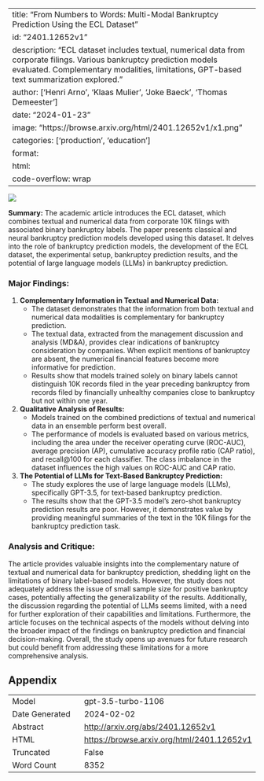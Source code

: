 
---
title: "From Numbers to Words: Multi-Modal Bankruptcy Prediction Using the ECL Dataset"
id: "2401.12652v1"
description: "ECL dataset includes textual, numerical data from corporate filings. Various bankruptcy prediction models evaluated. Complementary modalities, limitations, GPT-based text summarization explored."
author: ['Henri Arno', 'Klaas Mulier', 'Joke Baeck', 'Thomas Demeester']
date: "2024-01-23"
image: "https://browse.arxiv.org/html/2401.12652v1/x1.png"
categories: ['production', 'education']
format:
  html:
    code-overflow: wrap
---

![](https://browse.arxiv.org/html/2401.12652v1/x1.png)

**Summary:**
The academic article introduces the ECL dataset, which combines textual and numerical data from corporate 10K filings with associated binary bankruptcy labels. The paper presents classical and neural bankruptcy prediction models developed using this dataset. It delves into the role of bankruptcy prediction models, the development of the ECL dataset, the experimental setup, bankruptcy prediction results, and the potential of large language models (LLMs) in bankruptcy prediction.

### Major Findings:
1. **Complementary Information in Textual and Numerical Data:**
    - The dataset demonstrates that the information from both textual and numerical data modalities is complementary for bankruptcy prediction.
    - The textual data, extracted from the management discussion and analysis (MD&A), provides clear indications of bankruptcy consideration by companies. When explicit mentions of bankruptcy are absent, the numerical financial features become more informative for prediction.
    - Results show that models trained solely on binary labels cannot distinguish 10K records filed in the year preceding bankruptcy from records filed by financially unhealthy companies close to bankruptcy but not within one year.

2. **Qualitative Analysis of Results:**
    - Models trained on the combined predictions of textual and numerical data in an ensemble perform best overall.
    - The performance of models is evaluated based on various metrics, including the area under the receiver operating curve (ROC-AUC), average precision (AP), cumulative accuracy profile ratio (CAP ratio), and recall@100 for each classifier. The class imbalance in the dataset influences the high values on ROC-AUC and CAP ratio.

3. **The Potential of LLMs for Text-Based Bankruptcy Prediction:**
    - The study explores the use of large language models (LLMs), specifically GPT-3.5, for text-based bankruptcy prediction.
    - The results show that the GPT-3.5 model's zero-shot bankruptcy prediction results are poor. However, it demonstrates value by providing meaningful summaries of the text in the 10K filings for the bankruptcy prediction task.

### Analysis and Critique:
The article provides valuable insights into the complementary nature of textual and numerical data for bankruptcy prediction, shedding light on the limitations of binary label-based models. However, the study does not adequately address the issue of small sample size for positive bankruptcy cases, potentially affecting the generalizability of the results. Additionally, the discussion regarding the potential of LLMs seems limited, with a need for further exploration of their capabilities and limitations. Furthermore, the article focuses on the technical aspects of the models without delving into the broader impact of the findings on bankruptcy prediction and financial decision-making. Overall, the study opens up avenues for future research but could benefit from addressing these limitations for a more comprehensive analysis.

## Appendix

|          |          |
|----------|----------|
| Model     | gpt-3.5-turbo-1106       |
| Date Generated     | 2024-02-02       |
| Abstract | [http://arxiv.org/abs/2401.12652v1](http://arxiv.org/abs/2401.12652v1)        |
| HTML     | [https://browse.arxiv.org/html/2401.12652v1](https://browse.arxiv.org/html/2401.12652v1)       |
| Truncated       | False       |
| Word Count       | 8352       |
